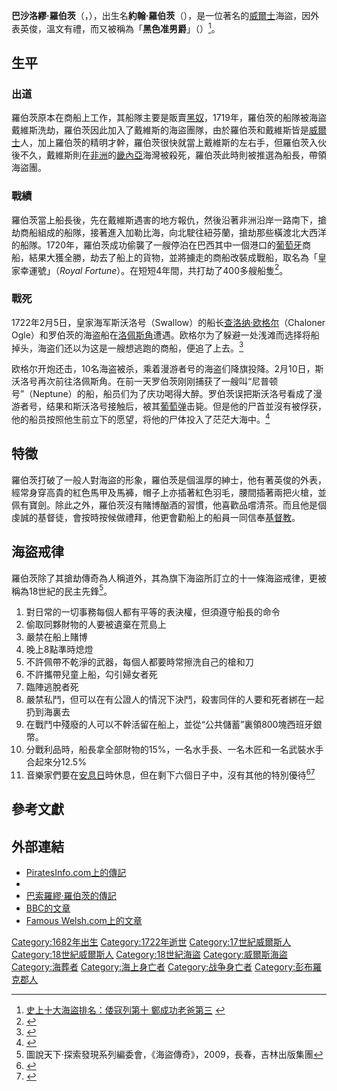 {{noteTA
|T= zh-tw:巴索羅繆·羅伯茨; zh-hk:巴沙洛繆·羅伯茨;
|1= zh-tw:巴索羅繆; zh-hk:巴沙洛繆
}}
{{Infobox pirate
|name=巴沙洛繆·羅伯茨<br>Bartholomew Roberts
|birth_date=1682年5月17日
|death_date= {{death date and age|df=y|1722|2|10|1682|5|17}}
|image= Bartholomew Roberts.jpg
|caption= 巴索羅繆·羅伯茨位於[[非洲|非洲]]的[[威達|威達]]，背景是他的海盜船與被他們捕獲的商船
|nickname= 黑色准男爵（{{lang-cy|Barti Ddu}}）
|type= 海盜
|birth_place = [[威爾士|威爾士]][[彭布羅克郡|彭布羅克郡]]，位於{{Link-en|龐切斯頓|Puncheston}}附近的「Casnewydd Bach」
|death_place = [[加彭|加彭]][[洛佩斯角|洛佩斯角]]附近的海上
|allegiance=
|serviceyears=1719年－1722年
|base of operations= [[美洲|美洲]]和[[西非|西非]]鄰近海岸
|rank= 船長
|commands= ''Royal Rover'', ''Fortune'',  ''Good Fortune'', ''Royal Fortune'', ''Ranger'', ''Little Ranger''
|battles=
|wealth= 470艘船

|laterwork=
}}
'''巴沙洛繆·羅伯茨'''（{{lang-en|Bartholomew Roberts}}，{{bd|1682年|5月17日|1722年|2月10日|catIdx=Roberts, Barthlomew}}），出生名'''約翰·羅伯茨'''（{{lang-en|John Roberts}}），是一位著名的[[威爾士|威爾士]]海盜，因外表英俊，溫文有禮，而又被稱為「'''黑色准男爵'''」（{{lang-en|Black Bart}}）<ref>[http://www.hkcd.com.hk/content/2009-01/19/content_2225551_6.htm 史上十大海盜排名：倭寇列第十 鄭成功老爸第三] {{webarchive|url=https://web.archive.org/web/20131214031550/http://www.hkcd.com.hk/content/2009-01/19/content_2225551_6.htm |date=2013-12-14 }}</ref>。

==生平==
===出道===
羅伯茨原本在商船上工作，其船隊主要是販賣[[黑奴|黑奴]]，1719年，羅伯茨的船隊被海盜戴維斯洗劫，羅伯茨因此加入了戴維斯的海盜團隊，由於羅伯茨和戴維斯皆是[[威爾士|威爾士]]人，加上羅伯茨的精明才幹，羅伯茨很快就當上戴維斯的左右手，但羅伯茨入伙後不久，戴維斯則在[[非洲|非洲]]的[[畿內亞|畿內亞]]海灣被殺死，羅伯茨此時則被推選為船長，帶領海盜團。
===戰績===
羅伯茨當上船長後，先在戴維斯遇害的地方報仇，然後沿著非洲沿岸一路南下，搶劫商船組成的船隊，接著進入加勒比海，向北駛往紐芬蘭，搶劫那些橫渡北大西洋的船隊。1720年，羅伯茨成功偷襲了一艘停泊在巴西其中一個港口的[[葡萄牙|葡萄牙]]商船，結果大獲全勝，劫去了船上的貨物，並將擄走的商船改裝成戰船，取名為「皇家幸運號」（''Royal Fortune''）。在短短4年間，共打劫了400多艘船隻<ref>{{Cite web |url=http://tech.sina.com.cn/d/2009-04-16/08363007839.shtml |title=十大最著名海盗：黑胡子海盗曾试图建立政权 |access-date=2014-10-15 |archive-date=2019-08-20 |archive-url=https://web.archive.org/web/20190820063014/http://tech.sina.com.cn/d/2009-04-16/08363007839.shtml |dead-url=no }}</ref>。
===戰死===
1722年2月5日，皇家海军斯沃洛号（Swallow）的船长[[查洛纳·欧格尔|查洛纳·欧格尔]]（Chaloner Ogle）和罗伯茨的海盗船在[[洛佩斯角|洛佩斯角]]遭遇。欧格尔为了躲避一处浅滩而选择将船掉头，海盗们还以为这是一艘想逃跑的商船，便追了上去。<ref name="Gosse - Who’s Who">{{cite book|last1=Gosse|first1=Philip|title=The Pirates' Who's Who by Philip Gosse|date=1924|publisher=Burt Franklin|location=New York|page=265|url=http://www.gutenberg.org/files/19564/19564-h/19564-h.htm|accessdate=23 June 2017|archive-date=2019-03-09|archive-url=https://web.archive.org/web/20190309045805/http://www.gutenberg.org/files/19564/19564-h/19564-h.htm|dead-url=no}}</ref>

欧格尔开炮还击，10名海盗被杀，乘着漫游者号的海盗们降旗投降。2月10日，斯沃洛号再次前往洛佩斯角。在前一天罗伯茨刚刚捕获了一艘叫“尼普顿号”（Neptune）的船，船员们为了庆功喝得大醉。罗伯茨误把斯沃洛号看成了漫游者号，结果和斯沃洛号接触后，被其[[葡萄弹|葡萄弹]]击毙。但是他的尸首並沒有被俘获，他的船员按照他生前立下的愿望，将他的尸体投入了茫茫大海中。<ref>{{Cite web |url=http://www.gutenberg.org/files/12216/12216-h/12216-h.htm |title=The Pirates Own Book |access-date=2020-04-11 |archive-date=2020-12-05 |archive-url=https://web.archive.org/web/20201205070747/https://www.gutenberg.org/files/12216/12216-h/12216-h.htm |dead-url=no }}</ref>

==特徵==
羅伯茨打破了一般人對海盜的形象，羅伯茨是個溫厚的紳士，他有著英俊的外表，經常身穿高貴的紅色馬甲及馬褲，帽子上亦插著紅色羽毛，腰間插著兩把火槍，並佩有寶劍。除此之外，羅伯茨沒有賭博酗酒的習慣，他喜歡品嚐清茶。而且他是個虔誠的基督徒，會按時按候做禮拜，他更會勸船上的船員一同信奉[[基督教|基督教]]。
==海盜戒律==
羅伯茨除了其搶劫傳奇為人稱道外，其為旗下海盜所訂立的十一條海盜戒律，更被稱為18世紀的民主先鋒<ref>圖說天下·探索發現系列編委會，《海盜傳奇》，2009，長春，吉林出版集團</ref>。
#對日常的一切事務每個人都有平等的表決權，但須遵守船長的命令
#偷取同夥財物的人要被遺棄在荒島上
#嚴禁在船上賭博
#晚上8點準時熄燈
#不許佩帶不乾淨的武器，每個人都要時常擦洗自己的槍和刀
#不許攜帶兒童上船，勾引婦女者死
#臨陣逃脫者死
#嚴禁私鬥，但可以在有公證人的情況下決鬥，殺害同伴的人要和死者綁在一起扔到海裏去
#在戰鬥中殘廢的人可以不幹活留在船上，並從“公共儲蓄”裏領800塊西班牙銀幣。
#分戰利品時，船長拿全部財物的15%，一名水手長、一名木匠和一名武裝水手合起來分12.5%
#音樂家們要在[[安息日|安息日]]時休息，但在剩下六個日子中，沒有其他的特別優待<ref name="Johnson1726">{{cite book|last=Johnson|first=Charles|title=A General History of the Pyrates|url=https://books.google.com/books?id=oipEAQAAMAAJ&pg=PA230|accessdate=2017-03-20|year=1726|publisher=T. Woodward|pages=230–232|archive-date=2020-10-30|archive-url=https://web.archive.org/web/20201030074053/https://books.google.com/books?id=oipEAQAAMAAJ&pg=PA230|dead-url=no}}</ref><ref>{{cite thesis|last1=Fox|first1=Edward Theophilus|title=‘Piratical Schemes and Contracts’: Pirate Articles and their Society, 1660-1730|url=https://ore.exeter.ac.uk/repository/handle/10871/14872|publisher=University of Exeter|accessdate=2017-03-20|pages=317-318|archive-date=2017-08-08|archive-url=https://web.archive.org/web/20170808073554/https://ore.exeter.ac.uk/repository/handle/10871/14872|dead-url=no}}</ref>
==參考文獻==
{{Reflist}}

==外部連結==
*[http://www.piratesinfo.com/cpi_The_Great_Pirate_Roberts_533.asp PiratesInfo.com上的傳記] {{Wayback|url=http://www.piratesinfo.com/cpi_The_Great_Pirate_Roberts_533.asp |date=20200223190421 }}
*{{webarchive |url=https://web.archive.org/web/20091028160620/http://geocities.com/captcutlass/bio/roberts.html |date=2009-10-28 |title=羅伯茨的傳記 }}
*[http://www.thewayofthepirates.com/famous-pirates/bartholomew-roberts.php 巴索羅繆·羅伯茨的傳記] {{Wayback|url=http://www.thewayofthepirates.com/famous-pirates/bartholomew-roberts.php |date=20150217012732 }}
*[http://www.bbc.co.uk/cymru/deorllewin/enwogion/adarbrith/pages/barti_ddu.shtml BBC的文章] {{Webarchive|url=https://archive.today/20071021082303/http://www.bbc.co.uk/cymru/deorllewin/enwogion/adarbrith/pages/barti_ddu.shtml |date=2007-10-21 }}
*[https://web.archive.org/web/20100213033937/http://www.famouswelsh.com/Welsh-Adventure/Profiles/Pirate_Black_Bart_01.php Famous Welsh.com上的文章]

{{Authority control}}
{{DEFAULTSORT:Roberts, Barthlomew}}
[[Category:1682年出生|Category:1682年出生]]
[[Category:1722年逝世|Category:1722年逝世]]
[[Category:17世紀威爾斯人|Category:17世紀威爾斯人]]
[[Category:18世紀威爾斯人|Category:18世紀威爾斯人]]
[[Category:18世紀海盜|Category:18世紀海盜]]
[[Category:威爾斯海盜|Category:威爾斯海盜]]
[[Category:海葬者|Category:海葬者]]
[[Category:海上身亡者|Category:海上身亡者]]
[[Category:战争身亡者|Category:战争身亡者]]
[[Category:彭布羅克郡人|Category:彭布羅克郡人]]